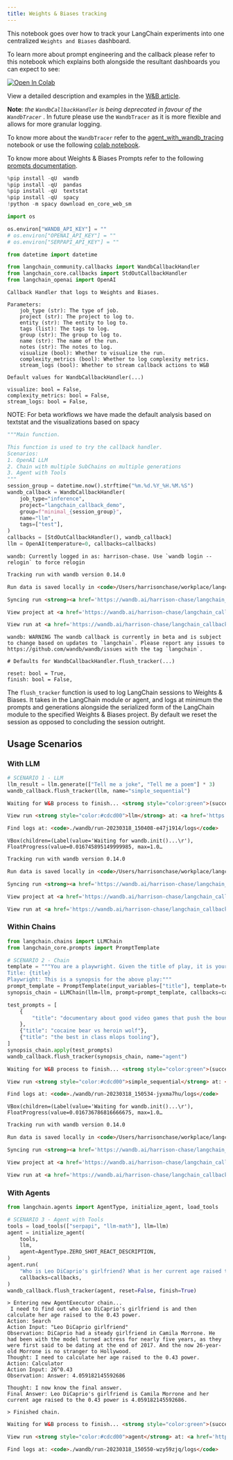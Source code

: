 ```yaml
---
title: Weights & Biases tracking
---
```


This notebook goes over how to track your LangChain experiments into one centralized `Weights and Biases` dashboard.

To learn more about prompt engineering and the callback please refer to this notebook which explains both alongside the resultant dashboards you can expect to see:

<a href="https://colab.research.google.com/drive/1DXH4beT4HFaRKy_Vm4PoxhXVDRf7Ym8L?usp=sharing" target="_parent"><img src="https://colab.research.google.com/assets/colab-badge.svg" alt="Open In Colab"/></a>

View a detailed description and examples in the [W&B article](https://wandb.ai/a-sh0ts/langchain_callback_demo/reports/Prompt-Engineering-LLMs-with-LangChain-and-W-B--VmlldzozNjk1NTUw#👋-how-to-build-a-callback-in-langchain-for-better-prompt-engineering
).

**Note**: _the `WandbCallbackHandler` is being deprecated in favour of the `WandbTracer`_ . In future please use the `WandbTracer` as it is more flexible and allows for more granular logging.

To know more about the `WandbTracer` refer to the [agent_with_wandb_tracing](/oss/integrations/providers/wandb_tracing) notebook or use the following [colab notebook](http://wandb.me/prompts-quickstart).

To know more about Weights & Biases Prompts refer to the following [prompts documentation](https://docs.wandb.ai/guides/prompts).

```python
%pip install -qU  wandb
%pip install -qU  pandas
%pip install -qU  textstat
%pip install -qU  spacy
!python -m spacy download en_core_web_sm
```

```python
import os

os.environ["WANDB_API_KEY"] = ""
# os.environ["OPENAI_API_KEY"] = ""
# os.environ["SERPAPI_API_KEY"] = ""
```

```python
from datetime import datetime

from langchain_community.callbacks import WandbCallbackHandler
from langchain_core.callbacks import StdOutCallbackHandler
from langchain_openai import OpenAI
```

```
Callback Handler that logs to Weights and Biases.

Parameters:
    job_type (str): The type of job.
    project (str): The project to log to.
    entity (str): The entity to log to.
    tags (list): The tags to log.
    group (str): The group to log to.
    name (str): The name of the run.
    notes (str): The notes to log.
    visualize (bool): Whether to visualize the run.
    complexity_metrics (bool): Whether to log complexity metrics.
    stream_logs (bool): Whether to stream callback actions to W&B
```

```
Default values for WandbCallbackHandler(...)

visualize: bool = False,
complexity_metrics: bool = False,
stream_logs: bool = False,
```

NOTE: For beta workflows we have made the default analysis based on textstat and the visualizations based on spacy

```python
"""Main function.

This function is used to try the callback handler.
Scenarios:
1. OpenAI LLM
2. Chain with multiple SubChains on multiple generations
3. Agent with Tools
"""
session_group = datetime.now().strftime("%m.%d.%Y_%H.%M.%S")
wandb_callback = WandbCallbackHandler(
    job_type="inference",
    project="langchain_callback_demo",
    group=f"minimal_{session_group}",
    name="llm",
    tags=["test"],
)
callbacks = [StdOutCallbackHandler(), wandb_callback]
llm = OpenAI(temperature=0, callbacks=callbacks)
```

```output
wandb: Currently logged in as: harrison-chase. Use `wandb login --relogin` to force relogin
```

```html
Tracking run with wandb version 0.14.0
```

```html
Run data is saved locally in <code>/Users/harrisonchase/workplace/langchain/docs/ecosystem/wandb/run-20230318_150408-e47j1914</code>
```

```html
Syncing run <strong><a href='https://wandb.ai/harrison-chase/langchain_callback_demo/runs/e47j1914' target="_blank">llm</a></strong> to <a href='https://wandb.ai/harrison-chase/langchain_callback_demo' target="_blank">Weights & Biases</a> (<a href='https://wandb.me/run' target="_blank">docs</a>)<br/>
```

```html
View project at <a href='https://wandb.ai/harrison-chase/langchain_callback_demo' target="_blank">https://wandb.ai/harrison-chase/langchain_callback_demo</a>
```

```html
View run at <a href='https://wandb.ai/harrison-chase/langchain_callback_demo/runs/e47j1914' target="_blank">https://wandb.ai/harrison-chase/langchain_callback_demo/runs/e47j1914</a>
```

```output
wandb: WARNING The wandb callback is currently in beta and is subject to change based on updates to `langchain`. Please report any issues to https://github.com/wandb/wandb/issues with the tag `langchain`.
```

```
# Defaults for WandbCallbackHandler.flush_tracker(...)

reset: bool = True,
finish: bool = False,
```

The `flush_tracker` function is used to log LangChain sessions to Weights & Biases. It takes in the LangChain module or agent, and logs at minimum the prompts and generations alongside the serialized form of the LangChain module to the specified Weights & Biases project. By default we reset the session as opposed to concluding the session outright.

## Usage Scenarios

### With LLM

```python
# SCENARIO 1 - LLM
llm_result = llm.generate(["Tell me a joke", "Tell me a poem"] * 3)
wandb_callback.flush_tracker(llm, name="simple_sequential")
```

```html
Waiting for W&B process to finish... <strong style="color:green">(success).</strong>
```

```html
View run <strong style="color:#cdcd00">llm</strong> at: <a href='https://wandb.ai/harrison-chase/langchain_callback_demo/runs/e47j1914' target="_blank">https://wandb.ai/harrison-chase/langchain_callback_demo/runs/e47j1914</a><br/>Synced 5 W&B file(s), 2 media file(s), 5 artifact file(s) and 0 other file(s)
```

```html
Find logs at: <code>./wandb/run-20230318_150408-e47j1914/logs</code>
```

```output
VBox(children=(Label(value='Waiting for wandb.init()...\r'), FloatProgress(value=0.016745895149999985, max=1.0…
```

```html
Tracking run with wandb version 0.14.0
```

```html
Run data is saved locally in <code>/Users/harrisonchase/workplace/langchain/docs/ecosystem/wandb/run-20230318_150534-jyxma7hu</code>
```

```html
Syncing run <strong><a href='https://wandb.ai/harrison-chase/langchain_callback_demo/runs/jyxma7hu' target="_blank">simple_sequential</a></strong> to <a href='https://wandb.ai/harrison-chase/langchain_callback_demo' target="_blank">Weights & Biases</a> (<a href='https://wandb.me/run' target="_blank">docs</a>)<br/>
```

```html
View project at <a href='https://wandb.ai/harrison-chase/langchain_callback_demo' target="_blank">https://wandb.ai/harrison-chase/langchain_callback_demo</a>
```

```html
View run at <a href='https://wandb.ai/harrison-chase/langchain_callback_demo/runs/jyxma7hu' target="_blank">https://wandb.ai/harrison-chase/langchain_callback_demo/runs/jyxma7hu</a>
```

### Within Chains

```python
from langchain.chains import LLMChain
from langchain_core.prompts import PromptTemplate
```

```python
# SCENARIO 2 - Chain
template = """You are a playwright. Given the title of play, it is your job to write a synopsis for that title.
Title: {title}
Playwright: This is a synopsis for the above play:"""
prompt_template = PromptTemplate(input_variables=["title"], template=template)
synopsis_chain = LLMChain(llm=llm, prompt=prompt_template, callbacks=callbacks)

test_prompts = [
    {
        "title": "documentary about good video games that push the boundary of game design"
    },
    {"title": "cocaine bear vs heroin wolf"},
    {"title": "the best in class mlops tooling"},
]
synopsis_chain.apply(test_prompts)
wandb_callback.flush_tracker(synopsis_chain, name="agent")
```

```html
Waiting for W&B process to finish... <strong style="color:green">(success).</strong>
```

```html
View run <strong style="color:#cdcd00">simple_sequential</strong> at: <a href='https://wandb.ai/harrison-chase/langchain_callback_demo/runs/jyxma7hu' target="_blank">https://wandb.ai/harrison-chase/langchain_callback_demo/runs/jyxma7hu</a><br/>Synced 4 W&B file(s), 2 media file(s), 6 artifact file(s) and 0 other file(s)
```

```html
Find logs at: <code>./wandb/run-20230318_150534-jyxma7hu/logs</code>
```

```output
VBox(children=(Label(value='Waiting for wandb.init()...\r'), FloatProgress(value=0.016736786816666675, max=1.0…
```

```html
Tracking run with wandb version 0.14.0
```

```html
Run data is saved locally in <code>/Users/harrisonchase/workplace/langchain/docs/ecosystem/wandb/run-20230318_150550-wzy59zjq</code>
```

```html
Syncing run <strong><a href='https://wandb.ai/harrison-chase/langchain_callback_demo/runs/wzy59zjq' target="_blank">agent</a></strong> to <a href='https://wandb.ai/harrison-chase/langchain_callback_demo' target="_blank">Weights & Biases</a> (<a href='https://wandb.me/run' target="_blank">docs</a>)<br/>
```

```html
View project at <a href='https://wandb.ai/harrison-chase/langchain_callback_demo' target="_blank">https://wandb.ai/harrison-chase/langchain_callback_demo</a>
```

```html
View run at <a href='https://wandb.ai/harrison-chase/langchain_callback_demo/runs/wzy59zjq' target="_blank">https://wandb.ai/harrison-chase/langchain_callback_demo/runs/wzy59zjq</a>
```

### With Agents

```python
from langchain.agents import AgentType, initialize_agent, load_tools
```

```python
# SCENARIO 3 - Agent with Tools
tools = load_tools(["serpapi", "llm-math"], llm=llm)
agent = initialize_agent(
    tools,
    llm,
    agent=AgentType.ZERO_SHOT_REACT_DESCRIPTION,
)
agent.run(
    "Who is Leo DiCaprio's girlfriend? What is her current age raised to the 0.43 power?",
    callbacks=callbacks,
)
wandb_callback.flush_tracker(agent, reset=False, finish=True)
```

```output
> Entering new AgentExecutor chain...
 I need to find out who Leo DiCaprio's girlfriend is and then calculate her age raised to the 0.43 power.
Action: Search
Action Input: "Leo DiCaprio girlfriend"
Observation: DiCaprio had a steady girlfriend in Camila Morrone. He had been with the model turned actress for nearly five years, as they were first said to be dating at the end of 2017. And the now 26-year-old Morrone is no stranger to Hollywood.
Thought: I need to calculate her age raised to the 0.43 power.
Action: Calculator
Action Input: 26^0.43
Observation: Answer: 4.059182145592686

Thought: I now know the final answer.
Final Answer: Leo DiCaprio's girlfriend is Camila Morrone and her current age raised to the 0.43 power is 4.059182145592686.

> Finished chain.
```

```html
Waiting for W&B process to finish... <strong style="color:green">(success).</strong>
```

```html
View run <strong style="color:#cdcd00">agent</strong> at: <a href='https://wandb.ai/harrison-chase/langchain_callback_demo/runs/wzy59zjq' target="_blank">https://wandb.ai/harrison-chase/langchain_callback_demo/runs/wzy59zjq</a><br/>Synced 5 W&B file(s), 2 media file(s), 7 artifact file(s) and 0 other file(s)
```

```html
Find logs at: <code>./wandb/run-20230318_150550-wzy59zjq/logs</code>
```

```python

```
